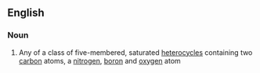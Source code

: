 ==English==

===Noun===
{{en-noun}}

# {{context|organic compound|lang=en}} Any of a class of five-membered, saturated [[heterocycle]]s containing two [[carbon]] atoms, a [[nitrogen]], [[boron]] and [[oxygen]] atom
